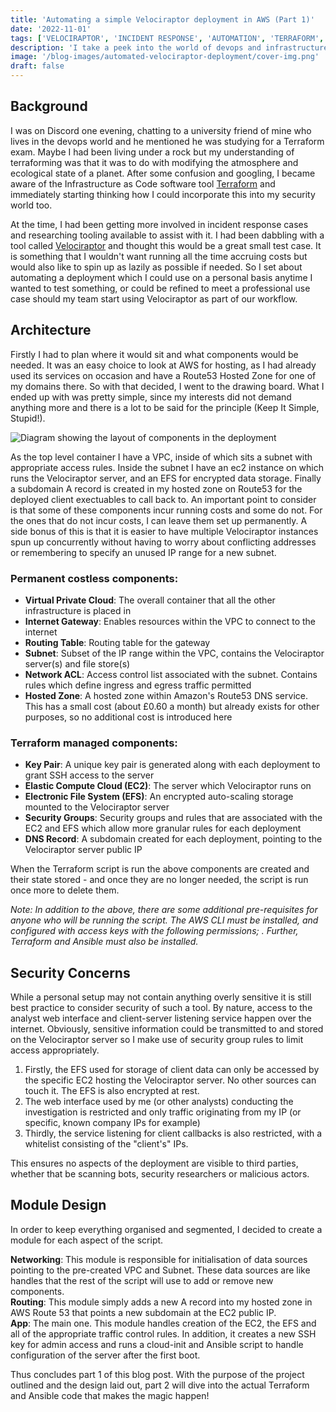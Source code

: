 ---
title: 'Automating a simple Velociraptor deployment in AWS (Part 1)'
date: '2022-11-01'
tags: ['VELOCIRAPTOR', 'INCIDENT RESPONSE', 'AUTOMATION', 'TERRAFORM', 'AWS']
description: 'I take a peek into the world of devops and infrastructure as code using Terraform and Ansible.'
image: '/blog-images/automated-velociraptor-deployment/cover-img.png'
draft: false
---

## Background

I was on Discord one evening, chatting to a university friend of mine who lives in the devops world and he mentioned he was studying for a Terraform exam. Maybe I had been living under a rock but my understanding of terraforming was that it was to do with modifying the atmosphere and ecological state of a planet. After some confusion and googling, I became aware of the Infrastructure as Code software tool [Terraform](https://www.terraform.io/) and immediately starting thinking how I could incorporate this into my security world too.

At the time, I had been getting more involved in incident response cases and researching tooling available to assist with it. I had been dabbling with a tool called [Velociraptor](https://docs.velociraptor.app/) and thought this would be a great small test case. It is something that I wouldn't want running all the time accruing costs but would also like to spin up as lazily as possible if needed. So I set about automating a deployment which I could use on a personal basis anytime I wanted to test something, or could be refined to meet a professional use case should my team start using Velociraptor as part of our workflow.

## Architecture

Firstly I had to plan where it would sit and what components would be needed. It was an easy choice to look at AWS for hosting, as I had already used its services on occasion and have a Route53 Hosted Zone for one of my domains there. So with that decided, I went to the drawing board. What I ended up with was pretty simple, since my interests did not demand anything more and there is a lot to be said for the <Keyword text="KISS"/> principle (Keep It Simple, Stupid!).

<div className="img_half_screen">
    <Image
        src="/blog-images/automated-velociraptor-deployment/architecture-layout.png"
        alt="Diagram showing the layout of components in the deployment"
        width={768}
        height={512}
        style={{width: "100%", height: "auto"}}
        priority
    />
</div>

As the top level container I have a VPC, inside of which sits a subnet with appropriate access rules. Inside the subnet I have an ec2 instance on which runs the Velociraptor server, and an EFS for encrypted data storage. Finally a subdomain A record is created in my hosted zone on Route53 for the deployed client exectuables to call back to. An important point to consider is that some of these components incur running costs and some do not. For the ones that do not incur costs, I can leave them set up permanently. A side bonus of this is that it is easier to have multiple Velociraptor instances spun up concurrently without having to worry about conflicting addresses or remembering to specify an unused IP range for a new subnet.

### Permanent costless components:

- **Virtual Private Cloud**: The overall container that all the other infrastructure is placed in
- **Internet Gateway**: Enables resources within the VPC to connect to the internet
- **Routing Table**: Routing table for the gateway
- **Subnet**: Subset of the IP range within the VPC, contains the Velociraptor server(s) and file store(s)
- **Network ACL**: Access control list associated with the subnet. Contains rules which define ingress and egress traffic permitted
- **Hosted Zone**: A hosted zone within Amazon's Route53 DNS service. This has a small cost (about £0.60 a month) but already exists for other purposes, so no additional cost is introduced here

### Terraform managed components:

- **Key Pair**: A unique key pair is generated along with each deployment to grant SSH access to the server
- **Elastic Compute Cloud (EC2)**: The server which Velociraptor runs on
- **Electronic File System (EFS)**: An encrypted auto-scaling storage mounted to the Velociraptor server
- **Security Groups**: Security groups and rules that are associated with the EC2 and EFS which allow more granular rules for each deployment
- **DNS Record**: A subdomain created for each deployment, pointing to the Velociraptor server public IP

When the Terraform script is run the above components are created and their state stored - and once they are no longer needed, the script is run once more to delete them.

*Note: In addition to the above, there are some additional pre-requisites for anyone who will be running the script. The AWS CLI must be installed, and configured with access keys with the following permissions; <Keyword text="AmazonEC2FullAccess, AmazonElasticFileSystemFullAccess, AmazonRoute53FullAccess"/>. Further, Terraform and Ansible must also be installed.*

## Security Concerns

While a personal setup may not contain anything overly sensitive it is still best practice to consider security of such a tool. By nature, access to the analyst web interface and client-server listening service happen over the internet. Obviously, sensitive information could be transmitted to and stored on the Velociraptor server so I make use of security group rules to limit access appropriately.

1. Firstly, the EFS used for storage of client data can only be accessed by the specific EC2 hosting the Velociraptor server. No other sources can touch it. The EFS is also encrypted at rest.
2. The web interface used by me (or other analysts) conducting the investigation is restricted and only traffic originating from my IP (or specific, known company IPs for example)
3. Thirdly, the service listening for client callbacks is also restricted, with a whitelist consisting of the "client's" IPs.

This ensures no aspects of the deployment are visible to third parties, whether that be scanning bots, security researchers or malicious actors.

## Module Design

In order to keep everything organised and segmented, I decided to create a module for each aspect of the script.

**Networking**: This module is responsible for initialisation of data sources pointing to the pre-created VPC and Subnet. These data sources are like handles that the rest of the script will use to add or remove new components.  
**Routing**: This module simply adds a new A record into my hosted zone in AWS Route 53 that points a new subdomain at the EC2 public IP.  
**App**: The main one. This module handles creation of the EC2, the EFS and all of the appropriate traffic control rules. In addition, it creates a new SSH key for admin access and runs a cloud-init and Ansible script to handle configuration of the server after the first boot.

Thus concludes part 1 of this blog post. With the purpose of the project outlined and the design laid out, part 2 will dive into the actual Terraform and Ansible code that makes the magic happen!